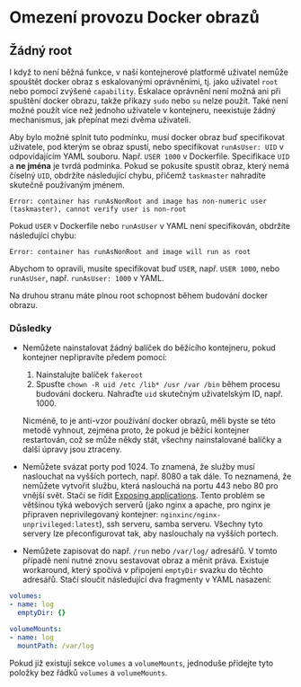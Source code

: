 # Omezení provozu Docker obrazů


## Žádný root

I když to není běžná funkce, v naší kontejnerové platformě uživatel nemůže spouštět docker obraz s eskalovanými oprávněními, tj. jako uživatel `root` nebo pomocí zvýšené `capability`. Eskalace oprávnění není možná ani při spuštění docker obrazu, takže příkazy `sudo` nebo `su` nelze použít. Také není možné použít více než jednoho uživatele v kontejneru, neexistuje žádný mechanismus, jak přepínat mezi dvěma uživateli.

Aby bylo možné splnit tuto podmínku, musí docker obraz buď specifikovat uživatele, pod kterým se obraz spustí, nebo specifikovat `runAsUser: UID` v odpovídajícím YAML souboru. Např. `USER 1000` v Dockerfile. Specifikace `UID` a **ne jména** je tvrdá podmínka. Pokud se pokusíte spustit obraz, který nemá číselný `UID`, obdržíte následující chybu, přičemž `taskmaster` nahradíte skutečně používaným jménem.
```
Error: container has runAsNonRoot and image has non-numeric user (taskmaster), cannot verify user is non-root 
```

Pokud `USER` v Dockerfile nebo `runAsUser` v YAML není specifikován, obdržíte následující chybu:
```
Error: container has runAsNonRoot and image will run as root 
```
Abychom to opravili, musíte specifikovat buď `USER`, např. `USER 1000`, nebo `runAsUser`, např. `runAsUser: 1000` v YAML.

Na druhou stranu máte plnou root schopnost během budování docker obrazu.

### Důsledky

* Nemůžete nainstalovat žádný balíček do běžícího kontejneru, pokud kontejner nepřipravíte předem pomocí:

  1. Nainstalujte balíček `fakeroot`
  2. Spusťte `chown -R uid /etc /lib* /usr /var /bin` během procesu budování dockeru. Nahraďte `uid` skutečným uživatelským ID, např. 1000.
 
  Nicméně, to je anti-vzor používání docker obrazů, měli byste se této metodě vyhnout, zejména proto, že pokud je běžící kontejner restartován, což se může někdy stát, všechny nainstalované balíčky a další úpravy jsou ztraceny.

* Nemůžete svázat porty pod 1024. To znamená, že služby musí naslouchat na vyšších portech, např. 8080 a tak dále. To neznamená, že nemůžete vytvořit službu, která naslouchá na portu 443 nebo 80 pro vnější svět. Stačí se řídit [Exposing applications](/docs/ceritsc/kubernetes/kubectl-expose.html). Tento problém se většinou týká webových serverů (jako nginx a apache, pro nginx je připraven neprivilegovaný kontejner: `nginxinc/nginx-unprivileged:latest`), ssh serveru, samba serveru. Všechny tyto servery lze přeconfigurovat tak, aby naslouchaly na vyšších portech.

* Nemůžete zapisovat do např. `/run` nebo `/var/log/` adresářů. V tomto případě není nutné znovu sestavovat obraz a měnit práva. Existuje workaround, který spočívá v připojení `emptyDir` svazku do těchto adresářů. Stačí sloučit následující dva fragmenty v YAML nasazení:

```yaml
volumes:
- name: log
  emptyDir: {}

volumeMounts:
- name: log
  mountPath: /var/log
```
Pokud již existují sekce `volumes` a `volumeMounts`, jednoduše přidejte tyto položky bez řádků `volumes` a `volumeMounts`.
